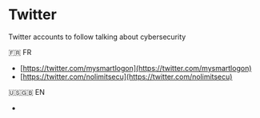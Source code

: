 # Twitter

Twitter accounts to follow talking about cybersecurity


🇫🇷 FR

- [https://twitter.com/mysmartlogon](https://twitter.com/mysmartlogon)
- [https://twitter.com/nolimitsecu](https://twitter.com/nolimitsecu)

🇺🇸🇬🇧 EN

-